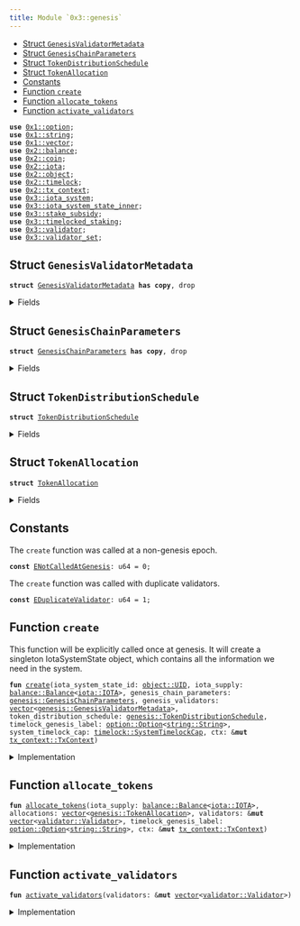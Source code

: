 ```yaml
---
title: Module `0x3::genesis`
---
```




-  [Struct `GenesisValidatorMetadata`](#0x3_genesis_GenesisValidatorMetadata)
-  [Struct `GenesisChainParameters`](#0x3_genesis_GenesisChainParameters)
-  [Struct `TokenDistributionSchedule`](#0x3_genesis_TokenDistributionSchedule)
-  [Struct `TokenAllocation`](#0x3_genesis_TokenAllocation)
-  [Constants](#@Constants_0)
-  [Function `create`](#0x3_genesis_create)
-  [Function `allocate_tokens`](#0x3_genesis_allocate_tokens)
-  [Function `activate_validators`](#0x3_genesis_activate_validators)


<pre><code><b>use</b> <a href="../move-stdlib/option.md#0x1_option">0x1::option</a>;
<b>use</b> <a href="../move-stdlib/string.md#0x1_string">0x1::string</a>;
<b>use</b> <a href="../move-stdlib/vector.md#0x1_vector">0x1::vector</a>;
<b>use</b> <a href="../iota-framework/balance.md#0x2_balance">0x2::balance</a>;
<b>use</b> <a href="../iota-framework/coin.md#0x2_coin">0x2::coin</a>;
<b>use</b> <a href="../iota-framework/iota.md#0x2_iota">0x2::iota</a>;
<b>use</b> <a href="../iota-framework/object.md#0x2_object">0x2::object</a>;
<b>use</b> <a href="../iota-framework/timelock.md#0x2_timelock">0x2::timelock</a>;
<b>use</b> <a href="../iota-framework/tx_context.md#0x2_tx_context">0x2::tx_context</a>;
<b>use</b> <a href="iota_system.md#0x3_iota_system">0x3::iota_system</a>;
<b>use</b> <a href="iota_system_state_inner.md#0x3_iota_system_state_inner">0x3::iota_system_state_inner</a>;
<b>use</b> <a href="stake_subsidy.md#0x3_stake_subsidy">0x3::stake_subsidy</a>;
<b>use</b> <a href="timelocked_staking.md#0x3_timelocked_staking">0x3::timelocked_staking</a>;
<b>use</b> <a href="validator.md#0x3_validator">0x3::validator</a>;
<b>use</b> <a href="validator_set.md#0x3_validator_set">0x3::validator_set</a>;
</code></pre>



<Link id="0x3_genesis_GenesisValidatorMetadata"></Link>

## Struct `GenesisValidatorMetadata`



<pre><code><b>struct</b> <a href="genesis.md#0x3_genesis_GenesisValidatorMetadata">GenesisValidatorMetadata</a> <b>has</b> <b>copy</b>, drop
</code></pre>



<details>
<summary>Fields</summary>


<dl>
<dt>
<code>name: <a href="../move-stdlib/vector.md#0x1_vector">vector</a>&lt;u8&gt;</code>
</dt>
<dd>

</dd>
<dt>
<code>description: <a href="../move-stdlib/vector.md#0x1_vector">vector</a>&lt;u8&gt;</code>
</dt>
<dd>

</dd>
<dt>
<code>image_url: <a href="../move-stdlib/vector.md#0x1_vector">vector</a>&lt;u8&gt;</code>
</dt>
<dd>

</dd>
<dt>
<code>project_url: <a href="../move-stdlib/vector.md#0x1_vector">vector</a>&lt;u8&gt;</code>
</dt>
<dd>

</dd>
<dt>
<code>iota_address: <b>address</b></code>
</dt>
<dd>

</dd>
<dt>
<code>gas_price: u64</code>
</dt>
<dd>

</dd>
<dt>
<code>commission_rate: u64</code>
</dt>
<dd>

</dd>
<dt>
<code>protocol_public_key: <a href="../move-stdlib/vector.md#0x1_vector">vector</a>&lt;u8&gt;</code>
</dt>
<dd>

</dd>
<dt>
<code>proof_of_possession: <a href="../move-stdlib/vector.md#0x1_vector">vector</a>&lt;u8&gt;</code>
</dt>
<dd>

</dd>
<dt>
<code>network_public_key: <a href="../move-stdlib/vector.md#0x1_vector">vector</a>&lt;u8&gt;</code>
</dt>
<dd>

</dd>
<dt>
<code>worker_public_key: <a href="../move-stdlib/vector.md#0x1_vector">vector</a>&lt;u8&gt;</code>
</dt>
<dd>

</dd>
<dt>
<code>network_address: <a href="../move-stdlib/vector.md#0x1_vector">vector</a>&lt;u8&gt;</code>
</dt>
<dd>

</dd>
<dt>
<code>p2p_address: <a href="../move-stdlib/vector.md#0x1_vector">vector</a>&lt;u8&gt;</code>
</dt>
<dd>

</dd>
<dt>
<code>primary_address: <a href="../move-stdlib/vector.md#0x1_vector">vector</a>&lt;u8&gt;</code>
</dt>
<dd>

</dd>
<dt>
<code>worker_address: <a href="../move-stdlib/vector.md#0x1_vector">vector</a>&lt;u8&gt;</code>
</dt>
<dd>

</dd>
</dl>


</details>

<Link id="0x3_genesis_GenesisChainParameters"></Link>

## Struct `GenesisChainParameters`



<pre><code><b>struct</b> <a href="genesis.md#0x3_genesis_GenesisChainParameters">GenesisChainParameters</a> <b>has</b> <b>copy</b>, drop
</code></pre>



<details>
<summary>Fields</summary>


<dl>
<dt>
<code>protocol_version: u64</code>
</dt>
<dd>

</dd>
<dt>
<code>chain_start_timestamp_ms: u64</code>
</dt>
<dd>

</dd>
<dt>
<code>epoch_duration_ms: u64</code>
</dt>
<dd>

</dd>
<dt>
<code>stake_subsidy_start_epoch: u64</code>
</dt>
<dd>

</dd>
<dt>
<code>stake_subsidy_initial_distribution_amount: u64</code>
</dt>
<dd>

</dd>
<dt>
<code>stake_subsidy_period_length: u64</code>
</dt>
<dd>

</dd>
<dt>
<code>stake_subsidy_decrease_rate: u16</code>
</dt>
<dd>

</dd>
<dt>
<code>max_validator_count: u64</code>
</dt>
<dd>

</dd>
<dt>
<code>min_validator_joining_stake: u64</code>
</dt>
<dd>

</dd>
<dt>
<code>validator_low_stake_threshold: u64</code>
</dt>
<dd>

</dd>
<dt>
<code>validator_very_low_stake_threshold: u64</code>
</dt>
<dd>

</dd>
<dt>
<code>validator_low_stake_grace_period: u64</code>
</dt>
<dd>

</dd>
</dl>


</details>

<Link id="0x3_genesis_TokenDistributionSchedule"></Link>

## Struct `TokenDistributionSchedule`



<pre><code><b>struct</b> <a href="genesis.md#0x3_genesis_TokenDistributionSchedule">TokenDistributionSchedule</a>
</code></pre>



<details>
<summary>Fields</summary>


<dl>
<dt>
<code>stake_subsidy_fund_nanos: u64</code>
</dt>
<dd>

</dd>
<dt>
<code>allocations: <a href="../move-stdlib/vector.md#0x1_vector">vector</a>&lt;<a href="genesis.md#0x3_genesis_TokenAllocation">genesis::TokenAllocation</a>&gt;</code>
</dt>
<dd>

</dd>
</dl>


</details>

<Link id="0x3_genesis_TokenAllocation"></Link>

## Struct `TokenAllocation`



<pre><code><b>struct</b> <a href="genesis.md#0x3_genesis_TokenAllocation">TokenAllocation</a>
</code></pre>



<details>
<summary>Fields</summary>


<dl>
<dt>
<code>recipient_address: <b>address</b></code>
</dt>
<dd>

</dd>
<dt>
<code>amount_nanos: u64</code>
</dt>
<dd>

</dd>
<dt>
<code>staked_with_validator: <a href="../move-stdlib/option.md#0x1_option_Option">option::Option</a>&lt;<b>address</b>&gt;</code>
</dt>
<dd>
 Indicates if this allocation should be staked at genesis and with which validator
</dd>
<dt>
<code>staked_with_timelock_expiration: <a href="../move-stdlib/option.md#0x1_option_Option">option::Option</a>&lt;u64&gt;</code>
</dt>
<dd>
 Indicates if this allocation should be staked with timelock at genesis
 and contains its timelock_expiration
</dd>
</dl>


</details>

<Link id="@Constants_0"></Link>

## Constants


<Link id="0x3_genesis_ENotCalledAtGenesis"></Link>

The <code>create</code> function was called at a non-genesis epoch.


<pre><code><b>const</b> <a href="genesis.md#0x3_genesis_ENotCalledAtGenesis">ENotCalledAtGenesis</a>: u64 = 0;
</code></pre>



<Link id="0x3_genesis_EDuplicateValidator"></Link>

The <code>create</code> function was called with duplicate validators.


<pre><code><b>const</b> <a href="genesis.md#0x3_genesis_EDuplicateValidator">EDuplicateValidator</a>: u64 = 1;
</code></pre>



<Link id="0x3_genesis_create"></Link>

## Function `create`

This function will be explicitly called once at genesis.
It will create a singleton IotaSystemState object, which contains
all the information we need in the system.


<pre><code><b>fun</b> <a href="genesis.md#0x3_genesis_create">create</a>(iota_system_state_id: <a href="../iota-framework/object.md#0x2_object_UID">object::UID</a>, iota_supply: <a href="../iota-framework/balance.md#0x2_balance_Balance">balance::Balance</a>&lt;<a href="../iota-framework/iota.md#0x2_iota_IOTA">iota::IOTA</a>&gt;, genesis_chain_parameters: <a href="genesis.md#0x3_genesis_GenesisChainParameters">genesis::GenesisChainParameters</a>, genesis_validators: <a href="../move-stdlib/vector.md#0x1_vector">vector</a>&lt;<a href="genesis.md#0x3_genesis_GenesisValidatorMetadata">genesis::GenesisValidatorMetadata</a>&gt;, token_distribution_schedule: <a href="genesis.md#0x3_genesis_TokenDistributionSchedule">genesis::TokenDistributionSchedule</a>, timelock_genesis_label: <a href="../move-stdlib/option.md#0x1_option_Option">option::Option</a>&lt;<a href="../move-stdlib/string.md#0x1_string_String">string::String</a>&gt;, system_timelock_cap: <a href="../iota-framework/timelock.md#0x2_timelock_SystemTimelockCap">timelock::SystemTimelockCap</a>, ctx: &<b>mut</b> <a href="../iota-framework/tx_context.md#0x2_tx_context_TxContext">tx_context::TxContext</a>)
</code></pre>



<details>
<summary>Implementation</summary>


<pre><code><b>fun</b> <a href="genesis.md#0x3_genesis_create">create</a>(
    iota_system_state_id: UID,
    <b>mut</b> iota_supply: Balance&lt;IOTA&gt;,
    genesis_chain_parameters: <a href="genesis.md#0x3_genesis_GenesisChainParameters">GenesisChainParameters</a>,
    genesis_validators: <a href="../move-stdlib/vector.md#0x1_vector">vector</a>&lt;<a href="genesis.md#0x3_genesis_GenesisValidatorMetadata">GenesisValidatorMetadata</a>&gt;,
    token_distribution_schedule: <a href="genesis.md#0x3_genesis_TokenDistributionSchedule">TokenDistributionSchedule</a>,
    timelock_genesis_label: Option&lt;String&gt;,
    system_timelock_cap: SystemTimelockCap,
    ctx: &<b>mut</b> TxContext,
) {
    // Ensure this is only called at <a href="genesis.md#0x3_genesis">genesis</a>
    <b>assert</b>!(ctx.epoch() == 0, <a href="genesis.md#0x3_genesis_ENotCalledAtGenesis">ENotCalledAtGenesis</a>);

    <b>let</b> <a href="genesis.md#0x3_genesis_TokenDistributionSchedule">TokenDistributionSchedule</a> {
        stake_subsidy_fund_nanos,
        allocations,
    } = token_distribution_schedule;

    <b>let</b> subsidy_fund = iota_supply.split(stake_subsidy_fund_nanos);
    <b>let</b> <a href="storage_fund.md#0x3_storage_fund">storage_fund</a> = <a href="../iota-framework/balance.md#0x2_balance_zero">balance::zero</a>();

    // Create all the `Validator` structs
    <b>let</b> <b>mut</b> validators = <a href="../move-stdlib/vector.md#0x1_vector">vector</a>[];
    <b>let</b> count = genesis_validators.length();
    <b>let</b> <b>mut</b> i = 0;
    <b>while</b> (i &lt; count) {
        <b>let</b> <a href="genesis.md#0x3_genesis_GenesisValidatorMetadata">GenesisValidatorMetadata</a> {
            name,
            description,
            image_url,
            project_url,
            iota_address,
            gas_price,
            commission_rate,
            protocol_public_key,
            proof_of_possession,
            network_public_key,
            worker_public_key,
            network_address,
            p2p_address,
            primary_address,
            worker_address,
        } = genesis_validators[i];

        <b>let</b> <a href="validator.md#0x3_validator">validator</a> = <a href="validator.md#0x3_validator_new">validator::new</a>(
            iota_address,
            protocol_public_key,
            network_public_key,
            worker_public_key,
            proof_of_possession,
            name,
            description,
            image_url,
            project_url,
            network_address,
            p2p_address,
            primary_address,
            worker_address,
            gas_price,
            commission_rate,
            ctx
        );

        // Ensure that each <a href="validator.md#0x3_validator">validator</a> is unique
        <b>assert</b>!(
            !<a href="validator_set.md#0x3_validator_set_is_duplicate_validator">validator_set::is_duplicate_validator</a>(&validators, &<a href="validator.md#0x3_validator">validator</a>),
            <a href="genesis.md#0x3_genesis_EDuplicateValidator">EDuplicateValidator</a>,
        );

        validators.push_back(<a href="validator.md#0x3_validator">validator</a>);

        i = i + 1;
    };

    // Allocate tokens and staking operations
    <a href="genesis.md#0x3_genesis_allocate_tokens">allocate_tokens</a>(
        iota_supply,
        allocations,
        &<b>mut</b> validators,
        timelock_genesis_label,
        ctx
    );

    // Activate all validators
    <a href="genesis.md#0x3_genesis_activate_validators">activate_validators</a>(&<b>mut</b> validators);

    <b>let</b> system_parameters = <a href="iota_system_state_inner.md#0x3_iota_system_state_inner_create_system_parameters">iota_system_state_inner::create_system_parameters</a>(
        genesis_chain_parameters.epoch_duration_ms,
        genesis_chain_parameters.stake_subsidy_start_epoch,

        // Validator committee parameters
        genesis_chain_parameters.max_validator_count,
        genesis_chain_parameters.min_validator_joining_stake,
        genesis_chain_parameters.validator_low_stake_threshold,
        genesis_chain_parameters.validator_very_low_stake_threshold,
        genesis_chain_parameters.validator_low_stake_grace_period,

        ctx,
    );

    <b>let</b> <a href="stake_subsidy.md#0x3_stake_subsidy">stake_subsidy</a> = <a href="stake_subsidy.md#0x3_stake_subsidy_create">stake_subsidy::create</a>(
        subsidy_fund,
        genesis_chain_parameters.stake_subsidy_initial_distribution_amount,
        genesis_chain_parameters.stake_subsidy_period_length,
        genesis_chain_parameters.stake_subsidy_decrease_rate,
        ctx,
    );

    <a href="iota_system.md#0x3_iota_system_create">iota_system::create</a>(
        iota_system_state_id,
        validators,
        <a href="storage_fund.md#0x3_storage_fund">storage_fund</a>,
        genesis_chain_parameters.protocol_version,
        genesis_chain_parameters.chain_start_timestamp_ms,
        system_parameters,
        <a href="stake_subsidy.md#0x3_stake_subsidy">stake_subsidy</a>,
        system_timelock_cap,
        ctx,
    );
}
</code></pre>



</details>

<Link id="0x3_genesis_allocate_tokens"></Link>

## Function `allocate_tokens`



<pre><code><b>fun</b> <a href="genesis.md#0x3_genesis_allocate_tokens">allocate_tokens</a>(iota_supply: <a href="../iota-framework/balance.md#0x2_balance_Balance">balance::Balance</a>&lt;<a href="../iota-framework/iota.md#0x2_iota_IOTA">iota::IOTA</a>&gt;, allocations: <a href="../move-stdlib/vector.md#0x1_vector">vector</a>&lt;<a href="genesis.md#0x3_genesis_TokenAllocation">genesis::TokenAllocation</a>&gt;, validators: &<b>mut</b> <a href="../move-stdlib/vector.md#0x1_vector">vector</a>&lt;<a href="validator.md#0x3_validator_Validator">validator::Validator</a>&gt;, timelock_genesis_label: <a href="../move-stdlib/option.md#0x1_option_Option">option::Option</a>&lt;<a href="../move-stdlib/string.md#0x1_string_String">string::String</a>&gt;, ctx: &<b>mut</b> <a href="../iota-framework/tx_context.md#0x2_tx_context_TxContext">tx_context::TxContext</a>)
</code></pre>



<details>
<summary>Implementation</summary>


<pre><code><b>fun</b> <a href="genesis.md#0x3_genesis_allocate_tokens">allocate_tokens</a>(
    <b>mut</b> iota_supply: Balance&lt;IOTA&gt;,
    <b>mut</b> allocations: <a href="../move-stdlib/vector.md#0x1_vector">vector</a>&lt;<a href="genesis.md#0x3_genesis_TokenAllocation">TokenAllocation</a>&gt;,
    validators: &<b>mut</b> <a href="../move-stdlib/vector.md#0x1_vector">vector</a>&lt;Validator&gt;,
    timelock_genesis_label: Option&lt;String&gt;,
    ctx: &<b>mut</b> TxContext,
) {

    <b>while</b> (!allocations.is_empty()) {
        <b>let</b> <a href="genesis.md#0x3_genesis_TokenAllocation">TokenAllocation</a> {
            recipient_address,
            amount_nanos,
            staked_with_validator,
            staked_with_timelock_expiration,
        } = allocations.pop_back();

        <b>let</b> allocation_balance = iota_supply.split(amount_nanos);

        <b>if</b> (staked_with_validator.is_some()) {
            <b>let</b> validator_address = staked_with_validator.destroy_some();
            <b>let</b> <a href="validator.md#0x3_validator">validator</a> = <a href="validator_set.md#0x3_validator_set_get_validator_mut">validator_set::get_validator_mut</a>(
                validators, validator_address
            );
            <b>if</b> (staked_with_timelock_expiration.is_some()) {
                <b>let</b> timelock_expiration = staked_with_timelock_expiration.destroy_some();
                <a href="timelocked_staking.md#0x3_timelocked_staking_request_add_stake_at_genesis">timelocked_staking::request_add_stake_at_genesis</a>(
                    <a href="validator.md#0x3_validator">validator</a>,
                    allocation_balance,
                    recipient_address,
                    timelock_expiration,
                    timelock_genesis_label,
                    ctx
                );
            } <b>else</b> {
                <a href="validator.md#0x3_validator">validator</a>.request_add_stake_at_genesis(
                    allocation_balance,
                    recipient_address,
                    ctx
                );
            }
        } <b>else</b> {
            <a href="../iota-framework/iota.md#0x2_iota_transfer">iota::transfer</a>(
                allocation_balance.into_coin(ctx),
                recipient_address,
            );
        };
    };
    allocations.destroy_empty();

    // Provided allocations must fully allocate the iota_supply and there
    // should be none left at this point.
    iota_supply.destroy_zero();
}
</code></pre>



</details>

<Link id="0x3_genesis_activate_validators"></Link>

## Function `activate_validators`



<pre><code><b>fun</b> <a href="genesis.md#0x3_genesis_activate_validators">activate_validators</a>(validators: &<b>mut</b> <a href="../move-stdlib/vector.md#0x1_vector">vector</a>&lt;<a href="validator.md#0x3_validator_Validator">validator::Validator</a>&gt;)
</code></pre>



<details>
<summary>Implementation</summary>


<pre><code><b>fun</b> <a href="genesis.md#0x3_genesis_activate_validators">activate_validators</a>(validators: &<b>mut</b> <a href="../move-stdlib/vector.md#0x1_vector">vector</a>&lt;Validator&gt;) {
    // Activate all <a href="genesis.md#0x3_genesis">genesis</a> validators
    <b>let</b> count = validators.length();
    <b>let</b> <b>mut</b> i = 0;
    <b>while</b> (i &lt; count) {
        <b>let</b> <a href="validator.md#0x3_validator">validator</a> = &<b>mut</b> validators[i];
        <a href="validator.md#0x3_validator">validator</a>.activate(0);

        i = i + 1;
    };

}
</code></pre>



</details>
